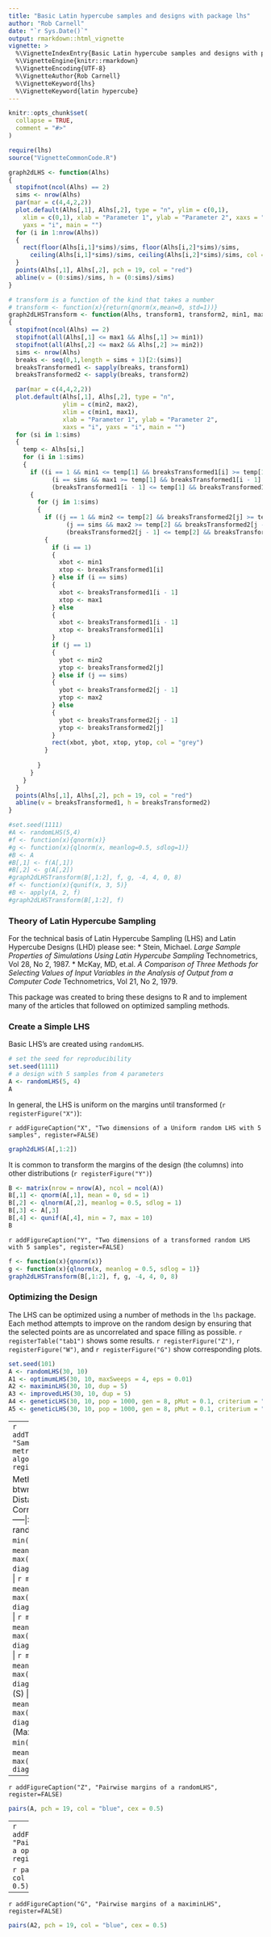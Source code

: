 ```yaml
---
title: "Basic Latin hypercube samples and designs with package lhs"
author: "Rob Carnell"
date: "`r Sys.Date()`"
output: rmarkdown::html_vignette
vignette: >
  %\VignetteIndexEntry{Basic Latin hypercube samples and designs with package lhs}
  %\VignetteEngine{knitr::rmarkdown}
  %\VignetteEncoding{UTF-8}
  %\VignetteAuthor{Rob Carnell}
  %\VignetteKeyword{lhs}
  %\VignetteKeyword{latin hypercube}
---
```


```r
knitr::opts_chunk$set(
  collapse = TRUE,
  comment = "#>"
)

require(lhs)
source("VignetteCommonCode.R")

graph2dLHS <- function(Alhs)
{
  stopifnot(ncol(Alhs) == 2)
  sims <- nrow(Alhs)
  par(mar = c(4,4,2,2))
  plot.default(Alhs[,1], Alhs[,2], type = "n", ylim = c(0,1),
    xlim = c(0,1), xlab = "Parameter 1", ylab = "Parameter 2", xaxs = "i", 
    yaxs = "i", main = "")
  for (i in 1:nrow(Alhs))
  {
    rect(floor(Alhs[i,1]*sims)/sims, floor(Alhs[i,2]*sims)/sims,
      ceiling(Alhs[i,1]*sims)/sims, ceiling(Alhs[i,2]*sims)/sims, col = "grey")
  }
  points(Alhs[,1], Alhs[,2], pch = 19, col = "red")
  abline(v = (0:sims)/sims, h = (0:sims)/sims)
}

# transform is a function of the kind that takes a number
# transform <- function(x){return(qnorm(x,mean=0, std=1))}
graph2dLHSTransform <- function(Alhs, transform1, transform2, min1, max1, min2, max2)
{
  stopifnot(ncol(Alhs) == 2)
  stopifnot(all(Alhs[,1] <= max1 && Alhs[,1] >= min1))
  stopifnot(all(Alhs[,2] <= max2 && Alhs[,2] >= min2))
  sims <- nrow(Alhs)
  breaks <- seq(0,1,length = sims + 1)[2:(sims)]
  breaksTransformed1 <- sapply(breaks, transform1)
  breaksTransformed2 <- sapply(breaks, transform2)

  par(mar = c(4,4,2,2))
  plot.default(Alhs[,1], Alhs[,2], type = "n", 
               ylim = c(min2, max2),
               xlim = c(min1, max1),
               xlab = "Parameter 1", ylab = "Parameter 2", 
               xaxs = "i", yaxs = "i", main = "")
  for (si in 1:sims)
  {
    temp <- Alhs[si,]
    for (i in 1:sims)
    {
      if ((i == 1 && min1 <= temp[1] && breaksTransformed1[i] >= temp[1]) ||
            (i == sims && max1 >= temp[1] && breaksTransformed1[i - 1] <= temp[1]) ||
            (breaksTransformed1[i - 1] <= temp[1] && breaksTransformed1[i] >= temp[1]))
      {
        for (j in 1:sims)
        {
          if ((j == 1 && min2 <= temp[2] && breaksTransformed2[j] >= temp[2]) ||
                (j == sims && max2 >= temp[2] && breaksTransformed2[j - 1] <= temp[2]) ||
                (breaksTransformed2[j - 1] <= temp[2] && breaksTransformed2[j] >= temp[2]))
          {
            if (i == 1)
            {
              xbot <- min1
              xtop <- breaksTransformed1[i]
            } else if (i == sims)
            {
              xbot <- breaksTransformed1[i - 1]
              xtop <- max1
            } else 
            {
              xbot <- breaksTransformed1[i - 1]
              xtop <- breaksTransformed1[i]
            }
            if (j == 1)
            {
              ybot <- min2
              ytop <- breaksTransformed2[j]
            } else if (j == sims)
            {
              ybot <- breaksTransformed2[j - 1]
              ytop <- max2
            } else 
            {
              ybot <- breaksTransformed2[j - 1]
              ytop <- breaksTransformed2[j]
            }
            rect(xbot, ybot, xtop, ytop, col = "grey")
          }
          
        }
      }
    }
  }
  points(Alhs[,1], Alhs[,2], pch = 19, col = "red")
  abline(v = breaksTransformed1, h = breaksTransformed2)
}

#set.seed(1111)
#A <- randomLHS(5,4)
#f <- function(x){qnorm(x)}
#g <- function(x){qlnorm(x, meanlog=0.5, sdlog=1)}
#B <- A
#B[,1] <- f(A[,1])
#B[,2] <- g(A[,2])
#graph2dLHSTransform(B[,1:2], f, g, -4, 4, 0, 8)
#f <- function(x){qunif(x, 3, 5)}
#B <- apply(A, 2, f)
#graph2dLHSTransform(B[,1:2], f)

```

### Theory of Latin Hypercube Sampling

For the technical basis of Latin Hypercube Sampling (LHS) and Latin Hypercube Designs (LHD) please see:
* Stein, Michael.  _Large Sample Properties of Simulations Using Latin Hypercube Sampling_ Technometrics, Vol 28, No 2, 1987.
* McKay, MD, et.al. _A Comparison of Three Methods for Selecting Values of Input Variables in the Analysis of Output from a Computer Code_ Technometrics, Vol 21, No 2, 1979.

This package was created to bring these designs to R and to implement many of the articles that followed on optimized sampling methods.

### Create a Simple LHS

Basic LHS's are created using `randomLHS`.

```r
# set the seed for reproducibility
set.seed(1111)
# a design with 5 samples from 4 parameters
A <- randomLHS(5, 4) 
A
```

In general, the LHS is uniform on the margins until transformed (`r registerFigure("X")`):

`r addFigureCaption("X", "Two dimensions of a Uniform random LHS with 5 samples", register=FALSE)`

```r
graph2dLHS(A[,1:2])
```

It is common to transform the margins of the design (the columns) into other
distributions (`r registerFigure("Y")`)

```r
B <- matrix(nrow = nrow(A), ncol = ncol(A))
B[,1] <- qnorm(A[,1], mean = 0, sd = 1)
B[,2] <- qlnorm(A[,2], meanlog = 0.5, sdlog = 1)
B[,3] <- A[,3]
B[,4] <- qunif(A[,4], min = 7, max = 10)
B
```

`r addFigureCaption("Y", "Two dimensions of a transformed random LHS with 5 samples", register=FALSE)`

```r
f <- function(x){qnorm(x)}
g <- function(x){qlnorm(x, meanlog = 0.5, sdlog = 1)}
graph2dLHSTransform(B[,1:2], f, g, -4, 4, 0, 8)
```

### Optimizing the Design

The LHS can be optimized using a number of methods in the `lhs` package.  Each
method attempts to improve on the random design by ensuring that the selected
points are as uncorrelated and space filling as possible.  `r registerTable("tab1")` shows
some results.  `r registerFigure("Z")`, `r registerFigure("W")`, and `r registerFigure("G")`
show corresponding plots.

```r
set.seed(101)
A <- randomLHS(30, 10)
A1 <- optimumLHS(30, 10, maxSweeps = 4, eps = 0.01)
A2 <- maximinLHS(30, 10, dup = 5)
A3 <- improvedLHS(30, 10, dup = 5)
A4 <- geneticLHS(30, 10, pop = 1000, gen = 8, pMut = 0.1, criterium = "S")
A5 <- geneticLHS(30, 10, pop = 1000, gen = 8, pMut = 0.1, criterium = "Maximin")
```

-----
`r addTableCaption("tab1", "Sample results and metrics of various LHS algorithms", register=FALSE)`

Method | Min Distance btwn pts | Mean Distance btwn pts | Max Correlation btwn pts
:-----|:-----:|:-----:|:-----:
randomLHS | `r min(dist(A))` | `r mean(dist(A))` | `r max(abs(cor(A)-diag(10)))`
optimumLHS | `r min(dist(A1))` | `r mean(dist(A1))` | `r max(abs(cor(A1)-diag(10)))`
maximinLHS | `r min(dist(A2))` | `r mean(dist(A2))` | `r max(abs(cor(A2)-diag(10)))`
improvedLHS | `r min(dist(A3))` | `r mean(dist(A3))` | `r max(abs(cor(A3)-diag(10)))`
geneticLHS (S) | `r min(dist(A4))` | `r mean(dist(A4))` | `r max(abs(cor(A4)-diag(10)))`
geneticLHS (Maximin) | `r min(dist(A5))` | `r mean(dist(A5))` | `r max(abs(cor(A5)-diag(10)))`
-----

`r addFigureCaption("Z", "Pairwise margins of a randomLHS", register=FALSE)`

```r
pairs(A, pch = 19, col = "blue", cex = 0.5)
```

-----
`r addFigureCaption("W", "Pairwise margins of a optimumLHS", register=FALSE)`

```r
pairs(A1, pch = 19, col = "blue", cex = 0.5)
```

-----
`r addFigureCaption("G", "Pairwise margins of a maximinLHS", register=FALSE)`

```r
pairs(A2, pch = 19, col = "blue", cex = 0.5)
```
